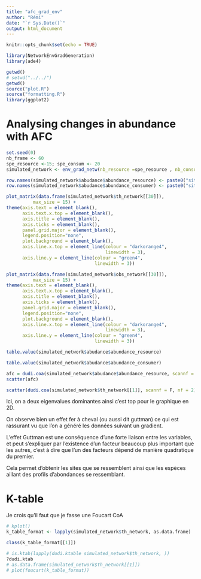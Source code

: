 ```yaml
---
title: "afc_grad_env"
author: "Rémi"
date: "`r Sys.Date()`"
output: html_document
---
```


```r
knitr::opts_chunk$set(echo = TRUE)
```

```r
library(NetworkEnvGradGeneration)
library(ade4)

getwd()
# setwd("../../")
getwd()
source("plot.R")
source("formatting.R")
library(ggplot2)
```

# Analysing changes in abundance with AFC

```r
set.seed(0)
nb_frame <- 60
spe_resource <-15; spe_consum <- 20
simulated_network <- env_grad_netw(nb_resource =spe_resource , nb_consumer = spe_consum, nb_location = nb_frame, ninter = 200)

row.names(simulated_network$abudance$abundance_resource) <- paste0("site",1:nb_frame)
row.names(simulated_network$abudance$abundance_consumer) <- paste0("site",1:nb_frame)
```

```r
plot_matrix(data.frame(simulated_network$th_network[[30]]), 
          max_size = 15) +
theme(axis.text = element_blank(),
      axis.text.x.top = element_blank(),
      axis.title = element_blank(),
      axis.ticks = element_blank(),
      panel.grid.major = element_blank(),
      legend.position="none",
      plot.background = element_blank(),
      axis.line.x.top = element_line(colour = "darkorange4",
                                     linewidth = 3),
      axis.line.y = element_line(colour = "green4", 
                                 linewidth = 3))
```

```r
plot_matrix(data.frame(simulated_network$obs_network[[30]]), 
          max_size = 15) +
theme(axis.text = element_blank(),
      axis.text.x.top = element_blank(),
      axis.title = element_blank(),
      axis.ticks = element_blank(),
      panel.grid.major = element_blank(),
      legend.position="none",
      plot.background = element_blank(),
      axis.line.x.top = element_line(colour = "darkorange4",
                                     linewidth = 3),
      axis.line.y = element_line(colour = "green4", 
                                 linewidth = 3))
```

```r
table.value(simulated_network$abudance$abundance_resource)
```

```r
table.value(simulated_network$abudance$abundance_consumer)
```

```r
afc = dudi.coa(simulated_network$abudance$abundance_resource, scannf = F, nf = 2)
scatter(afc)

scatter(dudi.coa(simulated_network$th_network[[1]], scannf = F, nf = 2))
```

Ici, on a deux eigenvalues dominantes ainsi c'est top pour le graphique en 2D.

On observe bien un effet fer à cheval (ou aussi dit guttman) ce qui est rassurant vu que l'on a généré les données suivant un gradient.

L'effet Guttman est une conséquence d'une forte liaison entre les variables, et peut s'expliquer par l'existence d'un facteur beaucoup plus important que les autres, c'est à dire que l'un des facteurs dépend de manière quadratique du premier.

Cela permet d'obtenir les sites que se ressemblent ainsi que les espèces aillant des profils d'abondances se ressemblant.

# K-table

Je crois qu'il faut que je fasse une Foucart CoA

```r
# kplot()
k_table_format <- lapply(simulated_network$th_network, as.data.frame)

class(k_table_format[[1]])

# is.ktab(lapply(dudi.ktable simulated_network$th_network, ))
?dudi.ktab
# as.data.frame(simulated_network$th_network[[1]])
# plot(foucart(k_table_format))
```
